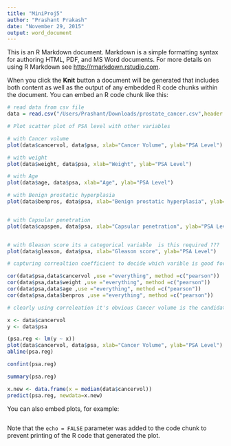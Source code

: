```yaml
---
title: "MiniProj5"
author: "Prashant Prakash"
date: "November 29, 2015"
output: word_document
---
```


This is an R Markdown document. Markdown is a simple formatting syntax for authoring HTML, PDF, and MS Word documents. For more details on using R Markdown see <http://rmarkdown.rstudio.com>.

When you click the **Knit** button a document will be generated that includes both content as well as the output of any embedded R code chunks within the document. You can embed an R code chunk like this:

```r
# read data from csv file 
data = read.csv("/Users/Prashant/Downloads/prostate_cancer.csv",header = TRUE , sep=",")

# Plot scatter plot of PSA level with other variables 

# with Cancer volume 
plot(data$cancervol, data$psa, xlab="Cancer Volume", ylab="PSA Level")

# with weight 
plot(data$weight, data$psa, xlab="Weight", ylab="PSA Level")

# with Age
plot(data$age, data$psa, xlab="Age", ylab="PSA Level")

# with Benign prostatic hyperplasia
plot(data$benpros, data$psa, xlab="Benign prostatic hyperplasia", ylab="PSA Level")


# with Capsular penetration
plot(data$capspen, data$psa, xlab="Capsular penetration", ylab="PSA Level")


# with Gleason score its a categorical variable  is this required ???
plot(data$gleason, data$psa, xlab="Gleason score", ylab="PSA Level")

# capturing correaltion coefficient to decide which varible is good for deciding PSA level 

cor(data$psa,data$cancervol ,use ="everything", method =c("pearson"))
cor(data$psa,data$weight ,use ="everything", method =c("pearson"))
cor(data$psa,data$age ,use ="everything", method =c("pearson"))
cor(data$psa,data$benpros ,use ="everything", method =c("pearson"))

# clearly using correleation it's obvious Cancer volume is the candidate to do a better regression for PSA level 

x <- data$cancervol
y <- data$psa

(psa.reg <- lm(y ~ x))
plot(data$cancervol, data$psa, xlab="Cancer Volume", ylab="PSA Level")
abline(psa.reg)

confint(psa.reg)

summary(psa.reg)

x.new <- data.frame(x = median(data$cancervol))
predict(psa.reg, newdata=x.new)


```

You can also embed plots, for example:

```r

```

Note that the `echo = FALSE` parameter was added to the code chunk to prevent printing of the R code that generated the plot.
